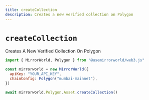 ```yaml
---
title: createCollection
description: Creates a new verified collection on Polygon
---
```


# `createCollection`

Creates A New Verified Collection On Polygon

```js
import { MirrorWorld, Polygon } from "@usemirrorworld/web3.js"

const mirrorworld = new MirrorWorld({
  apiKey: "YOUR_API_KEY",
  chainConfig: Polygon("mumbai-mainnet"),
})

await mirrorworld.Polygon.Asset.createCollection()
```
